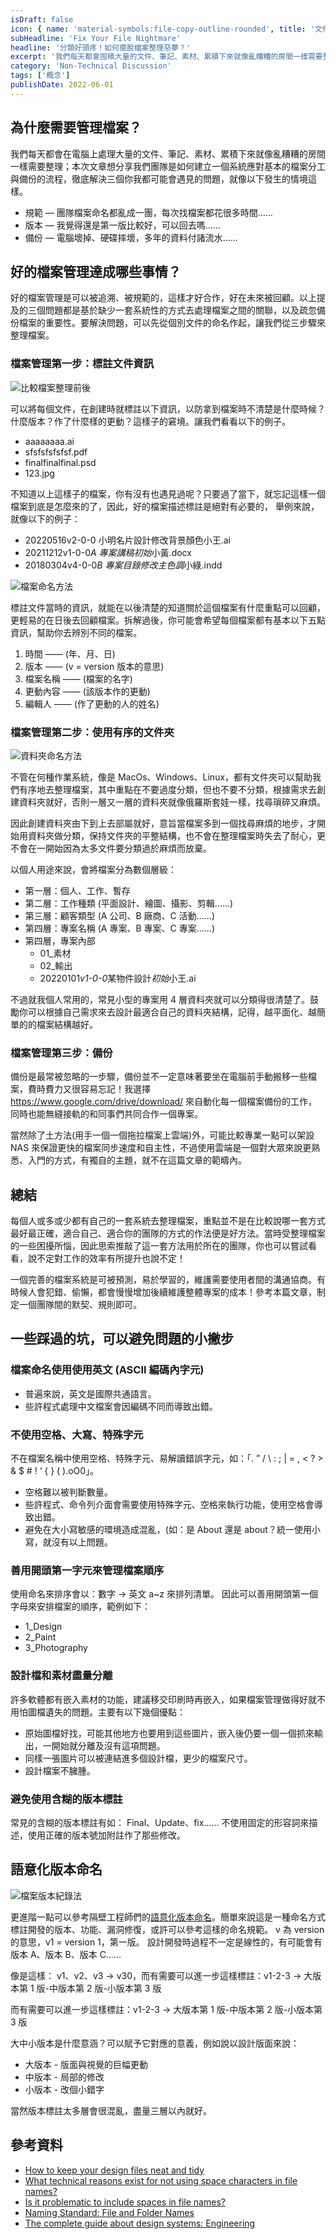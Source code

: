 ```yaml
---
isDraft: false
icon: { name: 'material-symbols:file-copy-outline-rounded', title: '文件符號' }
subHeadline: 'Fix Your File Nightmare'
headline: '分類好頭疼！如何擺脫檔案整理惡夢？'
excerpt: '我們每天都會囤積大量的文件、筆記、素材、累積下來就像亂糟糟的房間一樣需要整理，如果你也同樣在困擾這樣的問題，這篇文章是為你準備的。本次文章想分享我們團隊是如何建立一個系統應對基本的檔案分工與備份的流程。好的檔案管理是可以被追溯、被規範的，這樣才好合作，好在未來被回顧。'
category: 'Non-Technical Discussion'
tags: ['概念']
publishDate: 2022-06-01
---
```


## 為什麼需要管理檔案？

我們每天都會在電腦上處理大量的文件、筆記、素材、累積下來就像亂糟糟的房間一樣需要整理；本次文章想分享我們團隊是如何建立一個系統應對基本的檔案分工與備份的流程，徹底解決三個你我都可能會遇見的問題，就像以下發生的情境這樣。

- 規範 — 團隊檔案命名都亂成一團，每次找檔案都花很多時間……
- 版本 — 我覺得還是第一版比較好，可以回去嗎……
- 備份 — 電腦壞掉、硬碟摔壞，多年的資料付諸流水……

## 好的檔案管理達成哪些事情？

好的檔案管理是可以被追溯、被規範的，這樣才好合作，好在未來被回顧。以上提及的三個問題都是基於缺少一套系統性的方式去處理檔案之間的關聯，以及疏忽備份檔案的重要性。要解決問題，可以先從個別文件的命名作起，讓我們從三步驟來整理檔案。

### 檔案管理第一步：標註文件資訊

![比較檔案整理前後](./compare.webp)

可以將每個文件，在創建時就標註以下資訊，以防拿到檔案時不清楚是什麼時候？什麼版本？作了什麼樣的更動？這樣子的窘境。讓我們看看以下的例子。

- aaaaaaaa.ai
- sfsfsfsfsfsf.pdf
- finalfinalfinal.psd
- 123.jpg

不知道以上這樣子的檔案，你有沒有也遇見過呢？只要過了當下，就忘記這樣一個檔案到底是怎麼來的了，因此，好的檔案描述標註是絕對有必要的， 舉例來說，就像以下的例子：

- 20220516v2-0-0 小明名片設計修改背景顏色小王.ai
- 20211212v1-0-0*A 專案講稿初始*小黃.docx
- 20180304v4-0-0*B 專案目錄修改主色調*小綠.indd

![檔案命名方法](./naming.webp)

標註文件當時的資訊，就能在以後清楚的知道關於這個檔案有什麼重點可以回顧，更輕易的在日後去回顧檔案。拆解過後，你可能會希望每個檔案都有基本以下五點資訊，幫助你去辨別不同的檔案。

1.  時間 —— (年、月、日)
2.  版本 —— (v = version 版本的意思)
3.  檔案名稱 —— (檔案的名字)
4.  更動內容 —— (該版本作的更動)
5.  編輯人 —— (作了更動的人的姓名)

### 檔案管理第二步：使用有序的文件夾

![資料夾命名方法](./sort-method.webp)

不管在何種作業系統，像是 MacOs、Windows、Linux，都有文件夾可以幫助我們有序地去整理檔案，其中重點在不要過度分類，但也不要不分類，根據需求去創建資料夾就好，否則一層又一層的資料夾就像俄羅斯套娃一樣，找尋瑣碎又麻煩。

因此創建資料夾由下到上去部屬就好，意旨當檔案多到一個找尋麻煩的地步，才開始用資料夾做分類，保持文件夾的平整結構，也不會在整理檔案時失去了耐心，更不會在一開始因為太多文件要分類過於麻煩而放棄。

以個人用途來說，會將檔案分為數個層級：

- 第一層：個人、工作、暫存
- 第二層：工作種類 (平面設計、繪圖、攝影、剪輯……)
- 第三層：顧客類型 (A 公司、B 廠商、C 活動……)
- 第四層：專案名稱 (A 專案、B 專案、C 專案……)
- 第四層，專案內部
  - 01\_素材
  - 02\_輸出
  - 20220101*v1-0-0*某物件設計*初始*小王.ai

不過就我個人常用的，常見小型的專案用 4 層資料夾就可以分類得很清楚了。鼓勵你可以根據自己需求來去設計最適合自己的資料夾結構，記得，越平面化、越簡單的的檔案結構越好。

### 檔案管理第三步：備份

備份是最常被忽略的一步驟，備份並不一定意味著要坐在電腦前手動搬移一些檔案，費時費力又很容易忘記！我選擇 https://www.google.com/drive/download/ 來自動化每一個檔案備份的工作，同時也能無縫接軌的和同事們共同合作一個專案。

當然除了土方法(用手一個一個拖拉檔案上雲端)外，可能比較專業一點可以架設 NAS 來保證更快的檔案同步速度和自主性，不過使用雲端是一個對大眾來說更熟悉、入門的方式，有獨自的主題，就不在這篇文章的範疇內。

## 總結

每個人或多或少都有自己的一套系統去整理檔案，重點並不是在比較說哪一套方式最好最正確，適合自己、適合你的團隊的方式的作法便是好方法。當時受整理檔案的一些困擾所惱，因此思索推敲了這一套方法用於所在的團隊，你也可以嘗試看看，說不定對工作的效率有所提升也說不定！

一個完善的檔案系統是可被預測，易於學習的，維護需要使用者間的溝通協商。有時候人會犯錯、偷懶，都會慢慢增加後續維護整體專案的成本！參考本篇文章，制定一個團隊間的默契、規則即可。

## 一些踩過的坑，可以避免問題的小撇步

### 檔案命名使用使用英文 (ASCII 編碼內字元)

- 普遍來說，英文是國際共通語言。
- 些許程式處理中文檔案會因編碼不同而導致出錯。

### 不使用空格、大寫、特殊字元

不在檔案名稱中使用空格、特殊字元、易解讀錯誤字元，如：「. ” / \ : ; | = , < ? > & $ # ! ‘ { } ( ).oO0」。

- 空格難以被判斷數量。
- 些許程式、命令列介面會需要使用特殊字元、空格來執行功能，使用空格會導致出錯。
- 避免在大小寫敏感的環境造成混亂，(如：是 About 還是 about？統一使用小寫，就沒有以上問題。

### 善用開頭第一字元來管理檔案順序

使用命名來排序會以：數字 → 英文 a~z 來排列清單。 因此可以善用開頭第一個字母來安排檔案的順序，範例如下：

- 1_Design
- 2_Paint
- 3_Photography

### 設計檔和素材盡量分離

許多軟體都有嵌入素材的功能，建議移交印刷時再嵌入，如果檔案管理做得好就不用怕圖檔遺失的問題。主要有以下幾個優點：

- 原始圖檔好找，可能其他地方也要用到這些圖片，嵌入後仍要一個一個抓來輸出，一開始就分離及沒有這項問題。
- 同樣一張圖片可以被連結進多個設計檔，更少的檔案尺寸。
- 設計檔案不臃腫。

### 避免使用含糊的版本標註

常見的含糊的版本標註有如： Final、Update、fix…… 不使用固定的形容詞來描述，使用正確的版本號加附註作了那些修改。

## 語意化版本命名

![檔案版本紀錄法](./versioning.webp)

更進階一點可以參考隔壁工程師們的[語意化版本命名](https://semver.org/)。簡單來說這是一種命名方式標註開發的版本、功能、漏洞修復，或許可以參考這樣的命名規範。 v 為 version 的意思，v1 = version 1，第一版。 設計開發時過程不一定是線性的，有可能會有版本 A、版本 B、版本 C……

像是這樣： v1、v2、v3 → v30，而有需要可以進一步這樣標註：v1-2-3 → 大版本第 1 版-中版本第 2 版-小版本第 3 版

而有需要可以進一步這樣標註：v1-2-3 → 大版本第 1 版-中版本第 2 版-小版本第 3 版

大中小版本是什麼意涵？可以賦予它對應的意義，例如說以設計版面來說：

- 大版本 - 版面與視覺的巨幅更動
- 中版本 - 局部的修改
- 小版本 - 改個小錯字

當然版本標註太多層會很混亂，盡量三層以內就好。

## 參考資料

- [How to keep your design files neat and tidy](https://99designs.com/blog/tips/how-to-keep-your-design-files-neat-and-tidy/)
- [What technical reasons exist for not using space characters in file names?](https://superuser.com/questions/29111/what-technical-reasons-exist-for-not-using-space-characters-in-file-names)
- [Is it problematic to include spaces in file names?](https://qanda.digipres.org/1053/is-it-problematic-to-include-spaces-in-file-names)
- [Naming Standard: File and Folder Names](https://www.csudh.edu/web-services/web-standards/file-folder-naming/)
- [The complete guide about design systems: Engineering](https://medium.com/ci-t/the-complete-guide-about-design-systems-engineering-cd332cf520f2)
